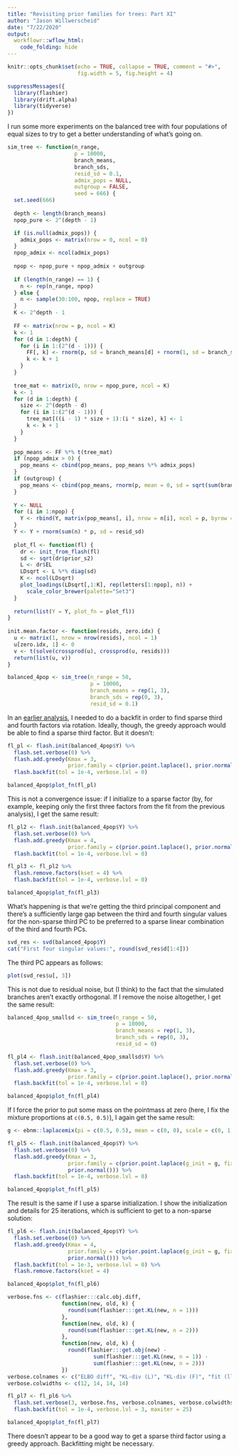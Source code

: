 ```yaml
---
title: "Revisiting prior families for trees: Part XI"
author: "Jason Willwerscheid"
date: "7/22/2020"
output:
  workflowr::wflow_html:
    code_folding: hide
---
```


```r
knitr::opts_chunk$set(echo = TRUE, collapse = TRUE, comment = "#>",
                      fig.width = 5, fig.height = 4)
```

```r
suppressMessages({
  library(flashier)
  library(drift.alpha)
  library(tidyverse)
})
```

I run some more experiments on the balanced tree with four populations of equal sizes to try to get a better understanding of what's going on.

```r
sim_tree <- function(n_range, 
                     p = 10000, 
                     branch_means, 
                     branch_sds, 
                     resid_sd = 0.1,
                     admix_pops = NULL, 
                     outgroup = FALSE, 
                     seed = 666) {
  set.seed(666)
  
  depth <- length(branch_means)
  npop_pure <- 2^(depth - 1)

  if (is.null(admix_pops)) {
    admix_pops <- matrix(nrow = 0, ncol = 0)
  }
  npop_admix <- ncol(admix_pops)
  
  npop <- npop_pure + npop_admix + outgroup
  
  if (length(n_range) == 1) {
    n <- rep(n_range, npop)
  } else {
    n <- sample(30:100, npop, replace = TRUE)
  }
  K <- 2^depth - 1
  
  FF <- matrix(nrow = p, ncol = K)
  k <- 1
  for (d in 1:depth) {
    for (i in 1:(2^(d - 1))) {
      FF[, k] <- rnorm(p, sd = branch_means[d] + rnorm(1, sd = branch_sds[d]))
      k <- k + 1
    }
  }
  
  tree_mat <- matrix(0, nrow = npop_pure, ncol = K)
  k <- 1
  for (d in 1:depth) {
    size <- 2^(depth - d)
    for (i in 1:(2^(d - 1))) {
      tree_mat[((i - 1) * size + 1):(i * size), k] <- 1
      k <- k + 1
    }
  }
  
  pop_means <- FF %*% t(tree_mat)
  if (npop_admix > 0) {
    pop_means <- cbind(pop_means, pop_means %*% admix_pops)
  }
  if (outgroup) {
    pop_means <- cbind(pop_means, rnorm(p, mean = 0, sd = sqrt(sum(branch_sds^2))))
  }
  
  Y <- NULL
  for (i in 1:npop) {
    Y <- rbind(Y, matrix(pop_means[, i], nrow = n[i], ncol = p, byrow = TRUE))
  }
  Y <- Y + rnorm(sum(n) * p, sd = resid_sd)
  
  plot_fl <- function(fl) {
    dr <- init_from_flash(fl)
    sd <- sqrt(dr$prior_s2)
    L <- dr$EL
    LDsqrt <- L %*% diag(sd)
    K <- ncol(LDsqrt)
    plot_loadings(LDsqrt[,1:K], rep(letters[1:npop], n)) +
      scale_color_brewer(palette="Set3")
  }
  
  return(list(Y = Y, plot_fn = plot_fl))
}
  
init.mean.factor <- function(resids, zero.idx) {
  u <- matrix(1, nrow = nrow(resids), ncol = 1)
  u[zero.idx, 1] <- 0
  v <- t(solve(crossprod(u), crossprod(u, resids)))
  return(list(u, v))
}

balanced_4pop <- sim_tree(n_range = 50,
                          p = 10000,
                          branch_means = rep(1, 3),
                          branch_sds = rep(0, 3),
                          resid_sd = 0.1)
```

In an [earlier analysis](pm1_priors9.html), I needed to do a backfit in order to find sparse third and fourth factors via rotation. Ideally, though, the greedy approach would be able to find a sparse third factor. But it doesn't:

```r
fl_pl <- flash.init(balanced_4pop$Y) %>%
  flash.set.verbose(0) %>%
  flash.add.greedy(Kmax = 3, 
                   prior.family = c(prior.point.laplace(), prior.normal())) %>%
  flash.backfit(tol = 1e-4, verbose.lvl = 0)

balanced_4pop$plot_fn(fl_pl)
```

This is not a convergence issue: if I initialize to a sparse factor (by, for example, keeping only the first three factors from the fit from the previous analysis), I get the same result:

```r
fl_pl2 <- flash.init(balanced_4pop$Y) %>%
  flash.set.verbose(0) %>%
  flash.add.greedy(Kmax = 4, 
                   prior.family = c(prior.point.laplace(), prior.normal())) %>%
  flash.backfit(tol = 1e-4, verbose.lvl = 0)

fl_pl3 <- fl_pl2 %>% 
  flash.remove.factors(kset = 4) %>%
  flash.backfit(tol = 1e-4, verbose.lvl = 0)

balanced_4pop$plot_fn(fl_pl3)
```

What's happening is that we're getting the third principal component and there's a sufficiently large gap between the third and fourth singular values for the non-sparse third PC to be preferred to a sparse linear combination of the third and fourth PCs.

```r
svd_res <- svd(balanced_4pop$Y)
cat("First four singular values:", round(svd_res$d[1:4]))
```

The third PC appears as follows:

```r
plot(svd_res$u[, 3])
```

This is not due to residual noise, but (I think) to the fact that the simulated branches aren't exactly orthogonal. If I remove the noise altogether, I get the same result:

```r
balanced_4pop_smallsd <- sim_tree(n_range = 50,
                                  p = 10000,
                                  branch_means = rep(1, 3),
                                  branch_sds = rep(0, 3),
                                  resid_sd = 0)

fl_pl4 <- flash.init(balanced_4pop_smallsd$Y) %>%
  flash.set.verbose(0) %>%
  flash.add.greedy(Kmax = 3, 
                   prior.family = c(prior.point.laplace(), prior.normal())) %>%
  flash.backfit(tol = 1e-4, verbose.lvl = 0)

balanced_4pop$plot_fn(fl_pl4)
```

If I force the prior to put some mass on the pointmass at zero (here, I fix the mixture proportions at `c(0.5, 0.5)`), I again get the same result:

```r
g <- ebnm::laplacemix(pi = c(0.5, 0.5), mean = c(0, 0), scale = c(0, 1))

fl_pl5 <- flash.init(balanced_4pop$Y) %>%
  flash.set.verbose(0) %>%
  flash.add.greedy(Kmax = 3, 
                   prior.family = c(prior.point.laplace(g_init = g, fix_g = TRUE),
                   prior.normal())) %>%
  flash.backfit(tol = 1e-4, verbose.lvl = 0)

balanced_4pop$plot_fn(fl_pl5)
```

The result is the same if I use a sparse initialization. I show the initialization and details for 25 iterations, which is sufficient to get to a non-sparse solution:

```r
fl_pl6 <- flash.init(balanced_4pop$Y) %>%
  flash.set.verbose(0) %>%
  flash.add.greedy(Kmax = 4, 
                   prior.family = c(prior.point.laplace(g_init = g, fix_g = TRUE),
                   prior.normal())) %>%
  flash.backfit(tol = 1e-3, verbose.lvl = 0) %>%
  flash.remove.factors(kset = 4)

balanced_4pop$plot_fn(fl_pl6)

verbose.fns <- c(flashier:::calc.obj.diff,
                 function(new, old, k) {
                   round(sum(flashier:::get.KL(new, n = 1)))
                 },
                 function(new, old, k) {
                   round(sum(flashier:::get.KL(new, n = 2)))
                 },
                 function(new, old, k) {
                   round(flashier:::get.obj(new) - 
                           sum(flashier:::get.KL(new, n = 1)) -
                           sum(flashier:::get.KL(new, n = 2)))
                 })
verbose.colnames <- c("ELBO diff", "KL-div (L)", "KL-div (F)", "fit (llik)")
verbose.colwidths <- c(12, 14, 14, 14)

fl_pl7 <- fl_pl6 %>% 
  flash.set.verbose(3, verbose.fns, verbose.colnames, verbose.colwidths) %>%
  flash.backfit(tol = 1e-4, verbose.lvl = 3, maxiter = 25)

balanced_4pop$plot_fn(fl_pl7)
```

There doesn't appear to be a good way to get a sparse third factor using a greedy approach. Backfitting might be necessary.
